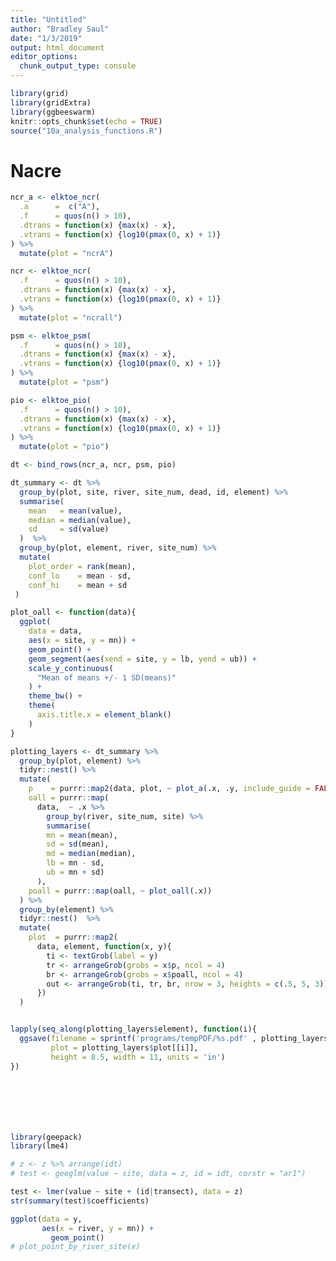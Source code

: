```yaml
---
title: "Untitled"
author: "Bradley Saul"
date: "1/3/2019"
output: html_document
editor_options: 
  chunk_output_type: console
---
```


```r
library(grid)
library(gridExtra)
library(ggbeeswarm)
knitr::opts_chunk$set(echo = TRUE)
source("10a_analysis_functions.R")
```

# Nacre

```r
ncr_a <- elktoe_ncr(
  .a      =  c("A"),
  .f      = quos(n() > 10),
  .dtrans = function(x) {max(x) - x},
  .vtrans = function(x) {log10(pmax(0, x) + 1)}
) %>%
  mutate(plot = "ncrA")

ncr <- elktoe_ncr(
  .f      = quos(n() > 10),
  .dtrans = function(x) {max(x) - x},
  .vtrans = function(x) {log10(pmax(0, x) + 1)}
) %>%
  mutate(plot = "ncrall")

psm <- elktoe_psm(
  .f      = quos(n() > 10),
  .dtrans = function(x) {max(x) - x},
  .vtrans = function(x) {log10(pmax(0, x) + 1)}
) %>%
  mutate(plot = "psm")

pio <- elktoe_pio(
  .f      = quos(n() > 10),
  .dtrans = function(x) {max(x) - x},
  .vtrans = function(x) {log10(pmax(0, x) + 1)}
) %>%
  mutate(plot = "pio")

dt <- bind_rows(ncr_a, ncr, psm, pio) 

dt_summary <- dt %>%
  group_by(plot, site, river, site_num, dead, id, element) %>%
  summarise(
    mean   = mean(value),
    median = median(value),
    sd     = sd(value)
  )  %>% 
  group_by(plot, element, river, site_num) %>%
  mutate(
    plot_order = rank(mean),
    conf_lo    = mean - sd,
    conf_hi    = mean + sd
 ) 

```

```r
plot_oall <- function(data){
  ggplot(
    data = data,
    aes(x = site, y = mn)) + 
    geom_point() +
    geom_segment(aes(xend = site, y = lb, yend = ub)) +
    scale_y_continuous(
      "Mean of means +/- 1 SD(means)"
    ) + 
    theme_bw() + 
    theme(
      axis.title.x = element_blank()
    )
}


```

```r
plotting_layers <- dt_summary %>% 
  group_by(plot, element) %>%
  tidyr::nest() %>%
  mutate(
    p    = purrr::map2(data, plot, ~ plot_a(.x, .y, include_guide = FALSE)),
    oall = purrr::map(
      data,  ~ .x %>%
        group_by(river, site_num, site) %>%
        summarise(
        mn = mean(mean),
        sd = sd(mean),
        md = median(median),
        lb = mn - sd,
        ub = mn + sd)
      ),
    poall = purrr::map(oall, ~ plot_oall(.x))
  ) %>%
  group_by(element) %>%
  tidyr::nest()  %>%
  mutate(
    plot  = purrr::map2(
      data, element, function(x, y){
        ti <- textGrob(label = y)
        tr <- arrangeGrob(grobs = x$p, ncol = 4)
        br <- arrangeGrob(grobs = x$poall, ncol = 4)
        out <- arrangeGrob(ti, tr, br, nrow = 3, heights = c(.5, 5, 3))
      })
  )


lapply(seq_along(plotting_layers$element), function(i){
  ggsave(filename = sprintf('programs/tempPDF/%s.pdf' , plotting_layers$element[i]),
         plot = plotting_layers$plot[[i]],
         height = 8.5, width = 11, units = 'in')
})








```


```r
library(geepack)
library(lme4)

# z <- z %>% arrange(idt)
# test <- geeglm(value ~ site, data = z, id = idt, corstr = "ar1")

test <- lmer(value ~ site + (id|transect), data = z)
str(summary(test)$coefficients)

ggplot(data = y,
       aes(x = river, y = mn)) + 
         geom_point()
# plot_point_by_river_site(x)

```
